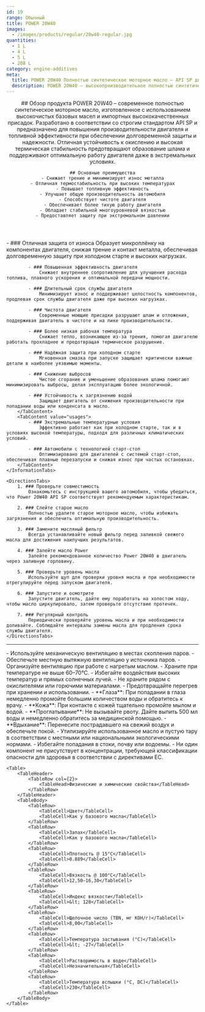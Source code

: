 ```yaml
---
id: 19
range: Обычный
title: POWER 20W40
images:
  - /images/products/regular/20w40-regular.jpg
quantities:
  - 1 L
  - 4 L
  - 5 L
  - 208 L
category: engine-additives
meta:
  title: POWER 20W40 Полностью синтетическое моторное масло – API SP для современных двигателей
  description: POWER 20W40 – высокопроизводительное полностью синтетическое моторное масло, соответствующее стандарту API SP. Обеспечивает повышенную топливную эффективность, защиту от износа и надежную работу при холодном старте. Идеально для автомобилей с системой старт-стоп и в экстремальных условиях.
---
```


<Header>
    ## Обзор продукта
    POWER 20W40 – современное полностью синтетическое моторное масло, изготовленное с использованием высокочистых базовых масел и импортных высококачественных присадок. Разработано в соответствии со строгим стандартом API SP и предназначено для повышения производительности двигателя и топливной эффективности при обеспечении долговременной защиты и надежности. Отличная устойчивость к окислению и высокая термическая стабильность предотвращают образование шлама и поддерживают оптимальную работу двигателя даже в экстремальных условиях.

    ## Основные преимущества
    - Снижает трение и минимизирует износ металла
    - Отличная термостабильность при высоких температурах
    - Повышает топливную эффективность
    - Улучшает общую производительность автомобиля
    - Способствует чистоте двигателя
    - Обеспечивает более тихую работу двигателя
    - Обладает стабильной многоуровневой вязкостью
    - Предоставляет защиту при экстремальном давлении
</Header>

<Section>
    <InformationTabs>
        <TabContent value="core">
            - ### Отличная защита от износа
                Образует микроплёнку на компонентах двигателя, снижая трение и контакт металла, обеспечивая долговременную защиту при холодном старте и высоких нагрузках.

            - ### Повышенная эффективность двигателя
                Снижает внутреннее сопротивление для улучшения расхода топлива, плавного ускорения и оптимальной передачи мощности.

            - ### Длительный срок службы двигателя
                Минимизирует износ и поддерживает целостность компонентов, продлевая срок службы двигателя даже при высоких нагрузках.

            - ### Чистота двигателя
                Современные моющие присадки разрушают шлам и отложения, поддерживая двигатель в чистоте и на пике производительности.

            - ### Более низкая рабочая температура
                Снижает тепло, возникающее из-за трения, помогая двигателю работать прохладнее и предотвращая термическое разрушение.

            - ### Надёжная защита при холодном старте
                Мгновенная смазка при запуске защищает критически важные детали в наиболее уязвимые моменты.

            - ### Снижение выбросов
                Чистое сгорание и уменьшение образования шлама помогают минимизировать выбросы, делая эксплуатацию более экологичной.

            - ### Устойчивость к загрязнению водой
                Защищает двигатель от снижения производительности при попадании воды или конденсата в масло.
        </TabContent>
        <TabContent value="usages">
            - ### Экстремальные температурные условия
                Эффективно работает как при холодном старте, так и в условиях высокой температуры, подходя для различных климатических условий.

            - ### Автомобили с технологией старт-стоп
                Оптимизировано для двигателей с системой старт-стоп, обеспечивая плавные перезапуски и снижая износ при частых остановках.
        </TabContent>
    </InformationTabs>

    <DirectionsTabs>
        1. ### Проверьте совместимость
            Ознакомьтесь с инструкцией вашего автомобиля, чтобы убедиться, что Power 20W40 API SP соответствует рекомендуемым характеристикам.

        2. ### Слейте старое масло
            Полностью удалите старое моторное масло, чтобы избежать загрязнения и обеспечить оптимальную производительность.

        3. ### Замените масляный фильтр
            Всегда устанавливайте новый фильтр перед заливкой свежего масла для достижения наилучших результатов.

        4. ### Залейте масло Power
            Залейте рекомендованное количество Power 20W40 в двигатель через заливную горловину.

        5. ### Проверьте уровень масла
            Используйте щуп для проверки уровня масла и при необходимости отрегулируйте перед запуском двигателя.

        6. ### Запустите и осмотрите
            Запустите двигатель, дайте ему поработать на холостом ходу, чтобы масло циркулировало, затем проверьте отсутствие протечек.

        7. ### Регулярный контроль
            Периодически проверяйте уровень масла и при необходимости доливайте. Соблюдайте интервалы замены масла для продления срока службы двигателя.
    </DirectionsTabs>
</Section>

***

<Section>
    <SafetyTabs>
        <TabContent value="handling">
            - Используйте механическую вентиляцию в местах скопления паров.
            - Обеспечьте местную вытяжную вентиляцию у источника паров.
            - Организуйте вентиляцию при работе с нагретым маслом.
            - Храните при температуре не выше 60–70°C.
            - Избегайте воздействия высоких температур и прямых солнечных лучей.
            - Не храните рядом с окислителями или горючими материалами.
            - Предотвращайте перегрев при хранении и использовании.
        </TabContent>
        <TabContent value="first-aid">
            - **Глаза**: При попадании в глаза немедленно промойте большим количеством воды и обратитесь к врачу.
            - **Кожа**: При контакте с кожей тщательно промойте мылом и водой.
            - **Проглатывание**: Не вызывайте рвоту. Дайте выпить 500 мл воды и немедленно обратитесь за медицинской помощью.
            - **Вдыхание**: Перенесите пострадавшего на свежий воздух и обеспечьте покой.
        </TabContent>
        <TabContent value="disposal">
            - Утилизируйте использованное масло и пустую тару в соответствии с местными или национальными экологическими нормами.
            - Избегайте попадания в стоки, почву или водоемы.
        </TabContent>
        <TabContent value="hazardous">
            - Ни один компонент не присутствует в концентрации, требующей классификации опасности для здоровья в соответствии с директивами ЕС.
        </TabContent>
    </SafetyTabs>

    <Table>
        <TableHeader>
            <TableRow col={2}>
                <TableHead>Физические и химические свойства</TableHead>
            </TableRow>
        </TableHeader>
        <TableBody>
            <TableRow>
                <TableCell>Цвет</TableCell>
                <TableCell>Как у базового масла</TableCell>
            </TableRow>
            <TableRow>
                <TableCell>Запах</TableCell>
                <TableCell>Как у базового масла</TableCell>
            </TableRow>
            <TableRow>
                <TableCell>Плотность @ 15°C</TableCell>
                <TableCell>0.889</TableCell>
            </TableRow>
            <TableRow>
                <TableCell>Вязкость @ 100°C</TableCell>
                <TableCell>12,50–16,30</TableCell>
            </TableRow>
            <TableRow>
                <TableCell>Индекс вязкости</TableCell>
                <TableCell>&lt; 128</TableCell>
            </TableRow>
            <TableRow>
                <TableCell>Щелочное число (TBN, мг KOH/г)</TableCell>
                <TableCell>8,00</TableCell>
            </TableRow>
            <TableRow>
                <TableCell>Температура застывания (°C)</TableCell>
                <TableCell>&lt; -27</TableCell>
            </TableRow>
            <TableRow>
                <TableCell>Растворимость в воде</TableCell>
                <TableCell>Незначительная</TableCell>
            </TableRow>
            <TableRow>
                <TableCell>Температура вспышки (°C, DC)</TableCell>
                <TableCell>230</TableCell>
            </TableRow>
        </TableBody>
    </Table>
</Section>
